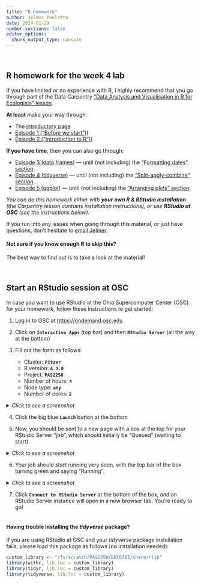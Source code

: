 ```yaml
---
title: "R homework"
author: Jelmer Poelstra
date: 2024-01-29
number-sections: false
editor_options: 
  chunk_output_type: console
---
```


<br>

## R homework for the week 4 lab

If you have limited or no experience with R,
I highly recommend that you go through part of the Data Carpentry ["Data Analysis and Visualisation in R for Ecologists" lesson](https://datacarpentry.org/R-ecology-lesson/index.html).

**At least** make your way through:

- The [introductory page](https://datacarpentry.org/R-ecology-lesson/index.html)
- [Episode 1 ("Before we start")](https://datacarpentry.org/R-ecology-lesson/00-before-we-start.html))
- [Episode 2 ("Introduction to R")](https://datacarpentry.org/R-ecology-lesson/01-intro-to-r.html))

**If you have time**, then you can also go through:

-   [Episode 3 (data frames)](https://datacarpentry.org/R-ecology-lesson/02-starting-with-data.html) --- until (not including) the ["Formatting dates" section](https://datacarpentry.org/R-ecology-lesson/02-starting-with-data.html#formatting-dates).
-   [Episode 4 (tidyverse)](https://datacarpentry.org/R-ecology-lesson/03-dplyr.html) --- until (not including) the ["Split-apply-combine" section](https://datacarpentry.org/R-ecology-lesson/03-dplyr.html#split-apply-combine-data-analysis-and-the-summarize-function).
-   [Episode 5 (ggplot)](https://datacarpentry.org/R-ecology-lesson/04-visualization-ggplot2.html) --- until (not including) the ["Arranging plots" section](https://datacarpentry.org/R-ecology-lesson/04-visualization-ggplot2.html#arranging-plots).

_You can do this homework either with **your own R & RStudio installation** (the Carpentry lesson contains installation instructions), or use **RStudio at OSC** (see the instructions below)._

If you run into any issues when going through this material, or just have questions,
don't hesitate to [email Jelmer](poelstra.1@osu.edu).

::: callout-tip
#### Not sure if you know enough R to skip this?

The best way to find out is to take a look at the material!
:::

<br>

## Start an RStudio session at OSC

In case you want to use RStudio at the Ohio Supercomputer Center (OSC) for your homework,
follow these instructions to get started:

1.  Log in to OSC at <https://ondemand.osc.edu>

2.  Click on **`Interactive Apps`** (top bar) and then **`RStudio Server`** (all the way at the bottom)

3.  Fill out the form as follows:

    -   Cluster: **`Pitzer`**
    -   R version: **`4.3.0`**
    -   Project: **`PAS2250`**
    -   Number of hours: **`4`**
    -   Node type: **`any`**
    -   Number of cores: **`2`**

<details>

<summary>*Click to see a screenshot*</summary>

![](labs/img_de/rstudio_form.png){fig-align="center" width="50%"}

</details>

4.  Click the big blue **`Launch`** button at the bottom

5.  Now, you should be sent to a new page with a box at the top for your RStudio Server "job", which should initially be "Queued" (waiting to start).

<details>

<summary>*Click to see a screenshot*</summary>

![](labs/img_de/rstudio_queued.png){fig-align="center" width="70%"}

</details>

6.  Your job should start running very soon, with the top bar of the box turning green and saying "Running".

<details>

<summary>*Click to see a screenshot*</summary>

![](labs/img_de/rstudio_running.png){fig-align="center" width="70%"}

</details>

7.  Click **`Connect to RStudio Server`** at the bottom of the box, and an RStudio Server instance will open in a new browser tab. You're ready to go!

<hr style="height:1pt; visibility:hidden;" />

::: callout-important
#### Having trouble installing the *tidyverse* package?

If you are using RStudio at OSC and your *tidyverse* package installation fails,
please load this package as follows (no installation needed):

```r
custom_library <- "/fs/scratch/PAS2250/ENT6703/share/rlib"
library(withr, lib.loc = custom_library)
library(tidyr, lib.loc = custom_library)
library(tidyverse, lib.loc = custom_library)
```

:::

<br>
